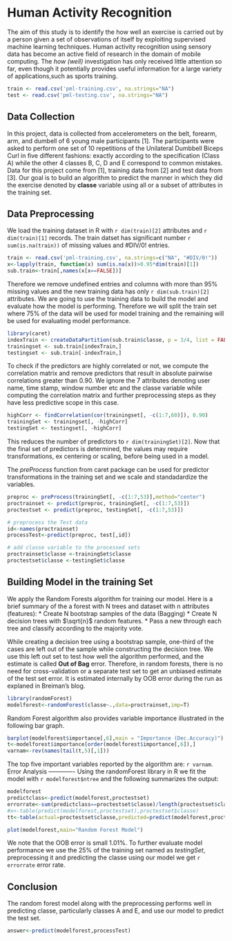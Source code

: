 Human Activity Recognition
=======================================================

The aim of this study is to identify the how well an exercise is carried out by a person given a set of observations of itself by exploiting supervised machine learning techniques. Human activity recognition using sensory data has become an active field of research in the domain of mobile computing.
The *how (well)* investigation has only received little attention so far, even though it potentially provides useful information for a large variety of applications,such as sports training.

```r
train <- read.csv('pml-training.csv', na.strings="NA")
test <- read.csv('pml-testing.csv', na.strings="NA")
```

Data Collection
-------------------------------
In this project, data is collected from accelerometers on the belt, forearm, arm, and dumbell of 6 young male participants [1]. The participants were asked to perform one set of 10 repetitions of the Unilateral Dumbbell Biceps Curl in five different fashions: exactly according to the specification 
(Class A) while the other 4 classes B, C, D and E correspond to common mistakes.
Data for this project come from [1], training data from [2] and test data from [3]. Our goal is to build an algorithm to predict the manner in which they did the exercise denoted by **classe** variable using all or a subset of attributes in the training set.

Data Preprocessing
-------------------------------
We load the training dataset in R with `r dim(train)[2]` attributes and `r dim(train)[1]` records. The train datset has significant number `r sum(is.na(train))` of missing values and #DIV/0! entries. 

```r
train <- read.csv('pml-training.csv', na.strings=c("NA", "#DIV/0!"))
x<-lapply(train, function(x) sum(is.na(x))>0.95*dim(train)[1])
sub.train<-train[,names(x[x==FALSE])]
```

Therefore we remove undefined entries and columns with more than 95% missing values and the new training data has only `r dim(sub.train)[2]` attributes. We are going to use the training data to build the model and evaluate how the model is performing. Therefore we will split the train set where 75% of the data will be used for model training and the remaining will be used for evaluating model performance. 

```r
library(caret)
indexTrain <- createDataPartition(sub.train$classe, p = 3/4, list = FALSE)
trainingset <- sub.train[indexTrain,]
testingset <- sub.train[-indexTrain,]
```
To check if the predictors are highly correlated or not, we compute the correlation matrix and remove predictors that result in absolute pairwise correlations greater than 0.90. We ignore the 7 attributes denoting user name, time stamp, window number etc and the classe variable while computing the correlation matrix and further preprocessing steps as they have less predictive scope in this case.

```r
highCorr <- findCorrelation(cor(trainingset[, -c(1:7,60)]), 0.90)
trainingSet <- trainingset[, -highCorr]
testingSet <- testingset[, -highCorr]
```
This reduces the number of predictors to `r dim(trainingSet)[2]`. Now that the final set of predictors is determined, the values may require transformations, ex centering or scaling, before being used in a model. 

The *preProcess* function from caret package can be used for predictor transformations in the training set and we scale and standadardize the variables.

```r
preproc <- preProcess(trainingSet[, -c(1:7,53)],method="center")
proctrainset <- predict(preproc, trainingSet[, -c(1:7,53)])
proctestset <- predict(preproc, testingSet[, -c(1:7,53)])

# preprocess the Test data
id<-names(proctrainset)
processTest<-predict(preproc, test[,id])

# add classe variable to the processed sets
proctrainset$classe <-trainingSet$classe
proctestset$classe <-testingSet$classe
```

Building Model in the training Set
-----------------------------------
We apply the Random Forests algorithm for training our model. Here is a brief summary of the a forest with N trees and dataset with n attributes (features):
  * Create N bootstrap samples of the data (Bagging)
  * Create N decision trees with $\sqrt{n}$ random features.
  * Pass a new through each tree and classify according to the majority vote.

While creating a decision tree using a bootstrap sample, one-third of the cases are left out of the sample 
while constructing the decision tree. We use this left out set to test how well the algorithm performed, and the estimate is called **Out of Bag** error. Therefore, in random forests, there is no need for cross-validation or a separate test set to get an unbiased estimate of the test set error. It is estimated internally by OOB error during the run as explaned in Breiman's blog.
```r
library(randomForest)
modelforest<-randomForest(classe~.,data=proctrainset,imp=T)
```
Random Forest algorithm also provides variable importance illustrated in the following bar graph.

```r
barplot(modelforest$importance[,6],main = "Importance (Dec.Accuracy)")
t<-modelforest$importance[order(modelforest$importance[,6]),]
varnam<-rev(names(tail(t,5)[,1]))
```
The top five important variables reported by the algorithm are: `r varnam`.
Error Analysis
-------------
Using the randomForest library in R we fit the model with `r modelforest$ntree` and the following summarizes the output:

```r
modelforest
predictclass<-predict(modelforest,proctestset)
errorrate<-sum(predictclass==proctestset$classe)/length(proctestset$classe)
#x<-table(predict(modelforest,proctestset),proctestset$classe)
tt<-table(actual=proctestset$classe,predicted=predict(modelforest,proctestset))
```
```r
plot(modelforest,main="Random Forest Model")
```

We note that the OOB error is small 1.01%. To further evaluate model performance we use the 25% of the training set named as *testingSet*, preprocessing it and predicting the classe using our model we get `r errorrate` error rate.

Conclusion
------------------
The random forest model along with the preprocessing performs 
well in predicting classe, particularly classes A and E, and use our model to predict the test set.

```r
answer<-predict(modelforest,processTest)
```
